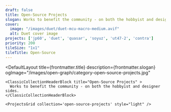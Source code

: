 ```yaml
---
draft: false
title: Open-Source Projects
slogan: Works to benefit the community - on both the hobbyist and designer sides.
cover:
  image: "/images/duet/duet-mcu-macro-medium.avif"
  alt: Duet cover image
projects: ['jp60', 'duet', 'quasar', 'soyuz', 'ut47-2', 'contra']
priority: 200
tileSize: "1x1"
tileTitle: Open-Source
---
```


<DefaultLayout 
  title={frontmatter.title} 
  description={frontmatter.slogan}
  ogImage="/images/open-graph/category-open-source-projects.jpg"
>

  <ClassicBlurredHeader src="/images/duet/duet-assembled-diagonal-medium.avif" />

    <ClassicCollectionHeaderBlock title="Open-Source Projects" >
      Works to benefit the community - on both the hobbyist and designer sides.
    </ClassicCollectionHeaderBlock>

    <ProjectsGrid collection='open-source-projects' style="light" />

</DefaultLayout>